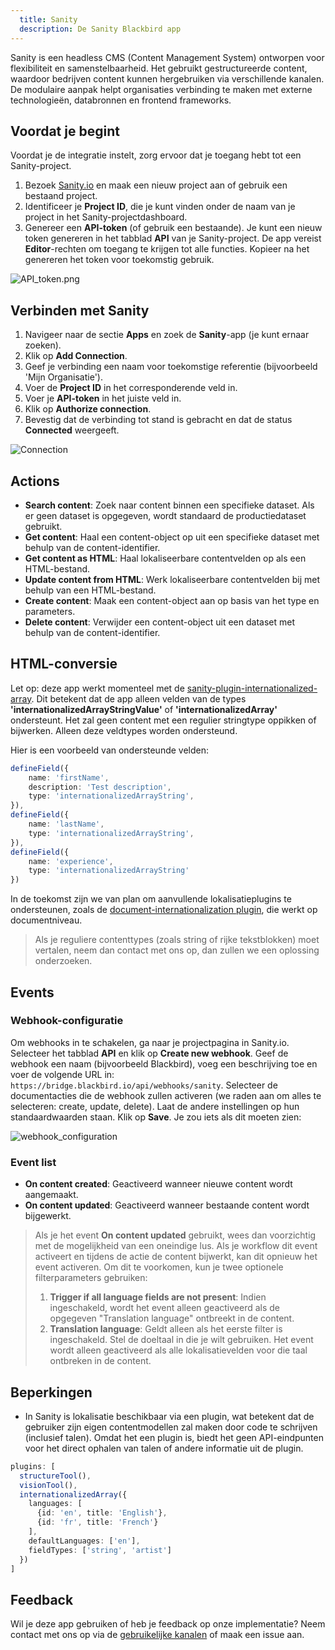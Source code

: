 ```yaml
---
  title: Sanity
  description: De Sanity Blackbird app
---
```


<LinkCard title="View on Github" target="_blank" href="https://github.com/bb-io/Sanity" icon="github" />

Sanity is een headless CMS (Content Management System) ontworpen voor flexibiliteit en samenstelbaarheid. Het gebruikt gestructureerde content, waardoor bedrijven content kunnen hergebruiken via verschillende kanalen. De modulaire aanpak helpt organisaties verbinding te maken met externe technologieën, databronnen en frontend frameworks.

## Voordat je begint

Voordat je de integratie instelt, zorg ervoor dat je toegang hebt tot een Sanity-project.

1. Bezoek [Sanity.io](https://www.sanity.io/manage/personal) en maak een nieuw project aan of gebruik een bestaand project.
2. Identificeer je **Project ID**, die je kunt vinden onder de naam van je project in het Sanity-projectdashboard.
3. Genereer een **API-token** (of gebruik een bestaande). Je kunt een nieuw token genereren in het tabblad **API** van je Sanity-project. De app vereist **Editor**-rechten om toegang te krijgen tot alle functies. Kopieer na het genereren het token voor toekomstig gebruik.

![API_token.png](https://raw.githubusercontent.com/bb-io/Sanity/main/image/README/API_token.png)

## Verbinden met Sanity

1. Navigeer naar de sectie **Apps** en zoek de **Sanity**-app (je kunt ernaar zoeken).
2. Klik op **Add Connection**.
3. Geef je verbinding een naam voor toekomstige referentie (bijvoorbeeld 'Mijn Organisatie').
4. Voer de **Project ID** in het corresponderende veld in.
5. Voer je **API-token** in het juiste veld in.
6. Klik op **Authorize connection**.
7. Bevestig dat de verbinding tot stand is gebracht en dat de status **Connected** weergeeft.

![Connection](https://raw.githubusercontent.com/bb-io/Sanity/main/image/README/connection.png)

## Actions

- **Search content**: Zoek naar content binnen een specifieke dataset. Als er geen dataset is opgegeven, wordt standaard de productiedataset gebruikt.
- **Get content**: Haal een content-object op uit een specifieke dataset met behulp van de content-identifier.
- **Get content as HTML**: Haal lokaliseerbare contentvelden op als een HTML-bestand.
- **Update content from HTML**: Werk lokaliseerbare contentvelden bij met behulp van een HTML-bestand.
- **Create content**: Maak een content-object aan op basis van het type en parameters.
- **Delete content**: Verwijder een content-object uit een dataset met behulp van de content-identifier.

## HTML-conversie

Let op: deze app werkt momenteel met de [sanity-plugin-internationalized-array](https://github.com/sanity-io/sanity-plugin-internationalized-array). Dit betekent dat de app alleen velden van de types **'internationalizedArrayStringValue'** of **'internationalizedArray'** ondersteunt. Het zal geen content met een regulier stringtype oppikken of bijwerken. Alleen deze veldtypes worden ondersteund.

Hier is een voorbeeld van ondersteunde velden:

```ts
defineField({
    name: 'firstName',
    description: 'Test description',
    type: 'internationalizedArrayString',
}),
defineField({
    name: 'lastName',
    type: 'internationalizedArrayString',
}),
defineField({
    name: 'experience',
    type: 'internationalizedArrayString'
})
```

In de toekomst zijn we van plan om aanvullende lokalisatieplugins te ondersteunen, zoals de [document-internationalization plugin](https://github.com/sanity-io/document-internationalization), die werkt op documentniveau.

> Als je reguliere contenttypes (zoals string of rijke tekstblokken) moet vertalen, neem dan contact met ons op, dan zullen we een oplossing onderzoeken.

## Events

### Webhook-configuratie

Om webhooks in te schakelen, ga naar je projectpagina in Sanity.io. Selecteer het tabblad **API** en klik op **Create new webhook**. Geef de webhook een naam (bijvoorbeeld Blackbird), voeg een beschrijving toe en voer de volgende URL in: `https://bridge.blackbird.io/api/webhooks/sanity`. Selecteer de documentacties die de webhook zullen activeren (we raden aan om alles te selecteren: create, update, delete). Laat de andere instellingen op hun standaardwaarden staan. Klik op **Save**. Je zou iets als dit moeten zien:

![webhook_configuration](https://raw.githubusercontent.com/bb-io/Sanity/main/image/README/webhook_configuration.png)

### Event list

- **On content created**: Geactiveerd wanneer nieuwe content wordt aangemaakt.
- **On content updated**: Geactiveerd wanneer bestaande content wordt bijgewerkt.

> Als je het event **On content updated** gebruikt, wees dan voorzichtig met de mogelijkheid van een oneindige lus. Als je workflow dit event activeert en tijdens de actie de content bijwerkt, kan dit opnieuw het event activeren. Om dit te voorkomen, kun je twee optionele filterparameters gebruiken:
>
> 1. **Trigger if all language fields are not present**: Indien ingeschakeld, wordt het event alleen geactiveerd als de opgegeven "Translation language" ontbreekt in de content.
> 2. **Translation language**: Geldt alleen als het eerste filter is ingeschakeld. Stel de doeltaal in die je wilt gebruiken. Het event wordt alleen geactiveerd als alle lokalisatievelden voor die taal ontbreken in de content.

## Beperkingen

- In Sanity is lokalisatie beschikbaar via een plugin, wat betekent dat de gebruiker zijn eigen contentmodellen zal maken door code te schrijven (inclusief talen). Omdat het een plugin is, biedt het geen API-eindpunten voor het direct ophalen van talen of andere informatie uit de plugin.

```ts
plugins: [
  structureTool(), 
  visionTool(),
  internationalizedArray({
    languages: [
      {id: 'en', title: 'English'},
      {id: 'fr', title: 'French'}
    ],
    defaultLanguages: ['en'],
    fieldTypes: ['string', 'artist']
  })
]
```

## Feedback

Wil je deze app gebruiken of heb je feedback op onze implementatie? Neem contact met ons op via de [gebruikelijke kanalen](https://www.blackbird.io/) of maak een issue aan.